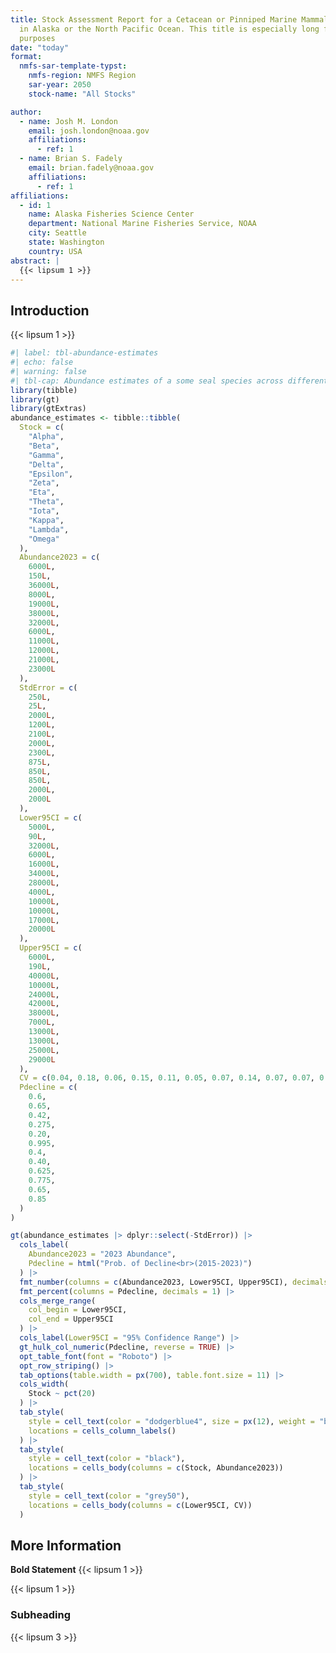 ```yaml
---
title: Stock Assessment Report for a Cetacean or Pinniped Marine Mammal (_Genus species_) 
  in Alaska or the North Pacific Ocean. This title is especially long for demonstration
  purposes
date: "today"
format:
  nmfs-sar-template-typst:
    nmfs-region: NMFS Region
    sar-year: 2050
    stock-name: "All Stocks"

author:
  - name: Josh M. London
    email: josh.london@noaa.gov
    affiliations:
      - ref: 1
  - name: Brian S. Fadely
    email: brian.fadely@noaa.gov
    affiliations:
      - ref: 1
affiliations:
  - id: 1
    name: Alaska Fisheries Science Center
    department: National Marine Fisheries Service, NOAA
    city: Seattle
    state: Washington
    country: USA      
abstract: |
  {{< lipsum 1 >}}
---
```


## Introduction

{{< lipsum 1 >}}

```r
#| label: tbl-abundance-estimates
#| echo: false
#| warning: false
#| tbl-cap: Abundance estimates of a some seal species across different stocks
library(tibble)
library(gt)
library(gtExtras)
abundance_estimates <- tibble::tibble(
  Stock = c(
    "Alpha",
    "Beta",
    "Gamma",
    "Delta",
    "Epsilon",
    "Zeta",
    "Eta",
    "Theta",
    "Iota",
    "Kappa",
    "Lambda",
    "Omega"
  ),
  Abundance2023 = c(
    6000L,
    150L,
    36000L,
    8000L,
    19000L,
    38000L,
    32000L,
    6000L,
    11000L,
    12000L,
    21000L,
    23000L
  ),
  StdError = c(
    250L,
    25L,
    2000L,
    1200L,
    2100L,
    2000L,
    2300L,
    875L,
    850L,
    850L,
    2000L,
    2000L
  ),
  Lower95CI = c(
    5000L,
    90L,
    32000L,
    6000L,
    16000L,
    34000L,
    28000L,
    4000L,
    10000L,
    10000L,
    17000L,
    20000L
  ),
  Upper95CI = c(
    6000L,
    190L,
    40000L,
    10000L,
    24000L,
    42000L,
    38000L,
    7000L,
    13000L,
    13000L,
    25000L,
    29000L
  ),
  CV = c(0.04, 0.18, 0.06, 0.15, 0.11, 0.05, 0.07, 0.14, 0.07, 0.07, 0.09, 0.1),
  Pdecline = c(
    0.6,
    0.65,
    0.42,
    0.275,
    0.20,
    0.995,
    0.4,
    0.40,
    0.625,
    0.775,
    0.65,
    0.85
  )
)

gt(abundance_estimates |> dplyr::select(-StdError)) |>
  cols_label(
    Abundance2023 = "2023 Abundance",
    Pdecline = html("Prob. of Decline<br>(2015-2023)")
  ) |>
  fmt_number(columns = c(Abundance2023, Lower95CI, Upper95CI), decimals = 0) |>
  fmt_percent(columns = Pdecline, decimals = 1) |>
  cols_merge_range(
    col_begin = Lower95CI,
    col_end = Upper95CI
  ) |>
  cols_label(Lower95CI = "95% Confidence Range") |>
  gt_hulk_col_numeric(Pdecline, reverse = TRUE) |>
  opt_table_font(font = "Roboto") |>
  opt_row_striping() |>
  tab_options(table.width = px(700), table.font.size = 11) |>
  cols_width(
    Stock ~ pct(20)
  ) |>
  tab_style(
    style = cell_text(color = "dodgerblue4", size = px(12), weight = "bold"),
    locations = cells_column_labels()
  ) |>
  tab_style(
    style = cell_text(color = "black"),
    locations = cells_body(columns = c(Stock, Abundance2023))
  ) |>
  tab_style(
    style = cell_text(color = "grey50"),
    locations = cells_body(columns = c(Lower95CI, CV))
  )
```

## More Information

**Bold Statement** {{< lipsum 1 >}}

{{< lipsum 1 >}}

### Subheading

{{< lipsum 3 >}}

